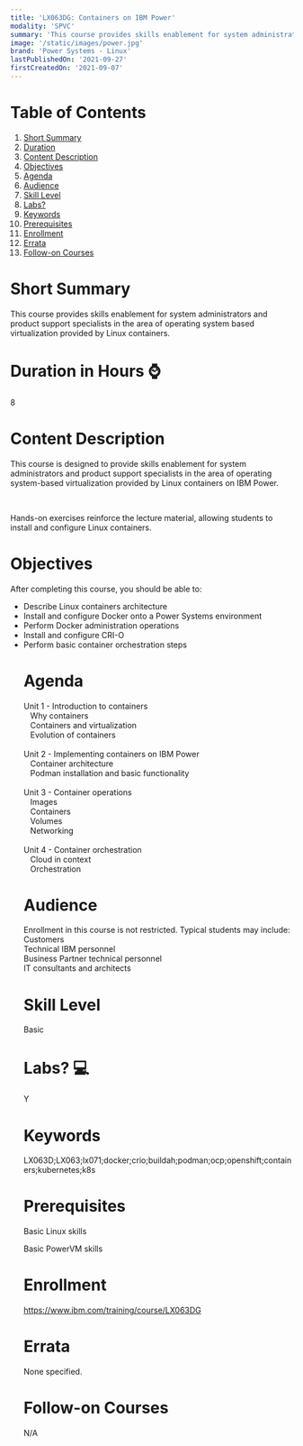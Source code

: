```yaml
---
title: 'LX063DG: Containers on IBM Power'
modality: 'SPVC'
summary: 'This course provides skills enablement for system administrators and product support specialists in the area of operating system based virtualization provided by Linux containers.'
image: '/static/images/power.jpg'
brand: 'Power Systems - Linux'
lastPublishedOn: '2021-09-27'
firstCreatedOn: '2021-09-07'
---
```

# Table of Contents
1.  [Short Summary](#short-summary)
2.  [Duration](#duration-in-hours-)
3.  [Content Description](#content-description)
4.  [Objectives](#objectives)
5.  [Agenda](#agenda)
6.  [Audience](#audience)
7.  [Skill Level](#skill-level)
8.  [Labs?](#labs-)
9.  [Keywords](#keywords)
10. [Prerequisites](#prerequisites)
11. [Enrollment](#enrollment)
12. [Errata](#errata)
13. [Follow-on Courses](#follow-on-courses)

# Short Summary
This course provides skills enablement for system administrators and product support specialists in the area of operating system based virtualization provided by Linux containers.

# Duration in Hours ⌚
8

# Content Description
<p>This course is designed to provide skills enablement for system administrators and product support specialists in the area of operating system-based virtualization provided by Linux containers on IBM Power.</p><p>&nbsp;</p><p>Hands-on exercises reinforce the lecture material, allowing students to install and configure Linux containers.</p>

# Objectives
<p>After completing this course, you should be able to:</p><ul /><li />Describe Linux containers architecture<li />Install and configure Docker onto a Power Systems environment<li />Perform Docker administration operations<li />Install and configure CRI-O<li />Perform basic container orchestration steps

# Agenda
<p>Unit 1 - Introduction to containers&nbsp;<br />&nbsp; &nbsp;Why containers&nbsp;<br />&nbsp; &nbsp;Containers and virtualization&nbsp;<br />&nbsp; &nbsp;Evolution of containers&nbsp;<br /><br />Unit 2 - Implementing containers on IBM Power&nbsp;<br />&nbsp; &nbsp;Container architecture&nbsp;<br />&nbsp; &nbsp;Podman installation and basic functionality&nbsp;<br /><br />Unit 3 - Container operations&nbsp;<br />&nbsp; &nbsp;Images&nbsp;<br />&nbsp; &nbsp;Containers&nbsp;<br />&nbsp; &nbsp;Volumes&nbsp;<br />&nbsp; &nbsp;Networking&nbsp;<br /><br />Unit 4 - Container orchestration&nbsp;<br />&nbsp; &nbsp;Cloud in context&nbsp;<br />&nbsp; &nbsp;Orchestration</p>

# Audience
<p>Enrollment in this course is not restricted. Typical students may include:&nbsp;<br />Customers&nbsp;<br />Technical IBM personnel &nbsp;<br />Business Partner technical personnel &nbsp;<br />IT consultants and architects</p>

# Skill Level
Basic               

# Labs? 💻
Y

# Keywords
LX063D;LX063;lx071;docker;crio;buildah;podman;ocp;openshift;containers;kubernetes;k8s

# Prerequisites
<p>Basic Linux skills</p><p>Basic PowerVM skills&nbsp;</p>

# Enrollment
https://www.ibm.com/training/course/LX063DG

# Errata
None specified.

# Follow-on Courses
N/A

